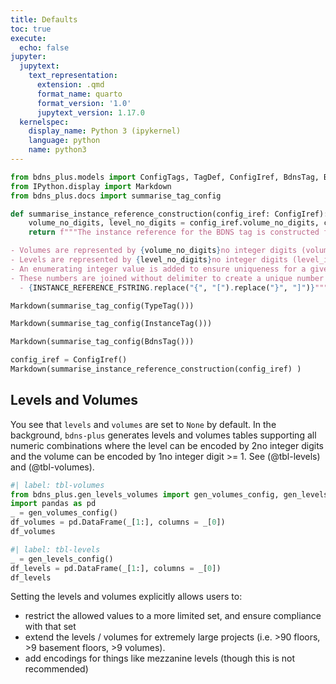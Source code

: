 ```yaml
---
title: Defaults
toc: true
execute:
  echo: false
jupyter:
  jupytext:
    text_representation:
      extension: .qmd
      format_name: quarto
      format_version: '1.0'
      jupytext_version: 1.17.0
  kernelspec:
    display_name: Python 3 (ipykernel)
    language: python
    name: python3
---
```

```python
from bdns_plus.models import ConfigTags, TagDef, ConfigIref, BdnsTag, BdnsTagWithType, TypeTag, InstanceTag, INSTANCE_REFERENCE_FSTRING
from IPython.display import Markdown
from bdns_plus.docs import summarise_tag_config
```

```python

def summarise_instance_reference_construction(config_iref: ConfigIref):
    volume_no_digits, level_no_digits = config_iref.volume_no_digits, config_iref.level_no_digits
    return f"""The instance reference for the BDNS tag is constructed from volume and level data as follows:

- Volumes are represented by {volume_no_digits}no integer digits (volume_id).
- Levels are represented by {level_no_digits}no integer digits (level_id).
- An enumerating integer value is added to ensure uniqueness for a given floor / level (level_instance_id).
- These numbers are joined without delimiter to create a unique number for a given abbreviation:
  - {INSTANCE_REFERENCE_FSTRING.replace("{", "[").replace("}", "]")}"""

```

```python
Markdown(summarise_tag_config(TypeTag()))
```

```python
Markdown(summarise_tag_config(InstanceTag()))
```

```python
Markdown(summarise_tag_config(BdnsTag()))
```

```python
config_iref = ConfigIref()
Markdown(summarise_instance_reference_construction(config_iref) )
```


## Levels and Volumes

You see that `levels` and `volumes` are set to `None` by default.
In the background, `bdns-plus` generates levels and volumes tables supporting
all numeric combinations where the level can be encoded by 2no integer digits
and the volume can be encoded by 1no integer digit >= 1. See (@tbl-levels) and (@tbl-volumes).

```python
#| label: tbl-volumes
from bdns_plus.gen_levels_volumes import gen_volumes_config, gen_levels_config
import pandas as pd
_ = gen_volumes_config()
df_volumes = pd.DataFrame(_[1:], columns = _[0])
df_volumes
```


```python
#| label: tbl-levels
_ = gen_levels_config()
df_levels = pd.DataFrame(_[1:], columns = _[0])
df_levels
```


Setting the levels and volumes explicitly allows users to:

- restrict the allowed values to a more limited set, and ensure compliance with that set
- extend the levels / volumes for extremely large projects 
(i.e. >90 floors, >9 basement floors, >9 volumes).
- add encodings for things like mezzanine levels (though this is not recommended)


